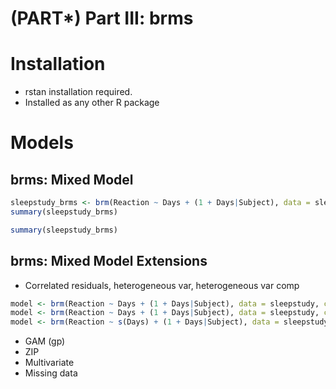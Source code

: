 # (PART\*) Part III: brms {-}

# Installation

- <span class="pack">rstan</span> installation required.
- Installed as any other R package


# Models

## brms: Mixed Model

```r
sleepstudy_brms <- brm(Reaction ~ Days + (1 + Days|Subject), data = sleepstudy)
summary(sleepstudy_brms)
```

```r
summary(sleepstudy_brms)
```



## brms: Mixed Model Extensions

- Correlated residuals, heterogeneous var, heterogeneous var comp

```r
model <- brm(Reaction ~ Days + (1 + Days|Subject), data = sleepstudy, correlation = cor_ar(~Days))
model <- brm(Reaction ~ Days + (1 + Days|Subject), data = sleepstudy, correlation = cor_ar(~Days))
model <- brm(Reaction ~ s(Days) + (1 + Days|Subject), data = sleepstudy)

```

- GAM (gp)
- ZIP
- Multivariate
- Missing data

